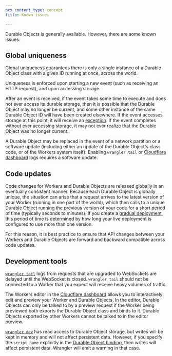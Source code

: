 ```yaml
---
pcx_content_type: concept
title: Known issues

---
```


Durable Objects is generally available. However, there are some known issues.

## Global uniqueness

Global uniqueness guarantees there is only a single instance of a Durable Object class with a given ID running at once, across the world.

Uniqueness is enforced upon starting a new event (such as receiving an HTTP request), and upon accessing storage.

After an event is received, if the event takes some time to execute and does not ever access its durable storage, then it is possible that the Durable Object may no longer be current, and some other instance of the same Durable Object ID will have been created elsewhere. If the event accesses storage at this point, it will receive an [exception](/durable-objects/observability/troubleshooting/). If the event completes without ever accessing storage, it may not ever realize that the Durable Object was no longer current.

A Durable Object may be replaced in the event of a network partition or a software update (including either an update of the Durable Object's class code, or of the Workers system itself). Enabling `wrangler tail` or [Cloudflare dashboard](https://dash.cloudflare.com/) logs requires a software update.

## Code updates

Code changes for Workers and Durable Objects are released globally in an eventually consistent manner. Because each Durable Object is globally unique, the situation can arise that a request arrives to the latest version of your Worker (running in one part of the world), which then calls to a unique Durable Object running the previous version of your code for a short period of time (typically seconds to minutes). If you create a [gradual deployment](/workers/configuration/versions-and-deployments/gradual-deployments/), this period of time is determined by how long your live deployment is configured to use more than one version.

For this reason, it is best practice to ensure that API changes between your Workers and Durable Objects are forward and backward compatible across code updates.

## Development tools

[`wrangler tail`](/workers/wrangler/commands/#tail) logs from requests that are upgraded to WebSockets are delayed until the WebSocket is closed. `wrangler tail` should not be connected to a Worker that you expect will receive heavy volumes of traffic.

The Workers editor in the [Cloudflare dashboard](https://dash.cloudflare.com/) allows you to interactively edit and preview your Worker and Durable Objects. In the editor, Durable Objects can only be talked to by a preview request if the Worker being previewed both exports the Durable Object class and binds to it. Durable Objects exported by other Workers cannot be talked to in the editor preview.

[`wrangler dev`](/workers/wrangler/commands/#dev) has read access to Durable Object storage, but writes will be kept in memory and will not affect persistent data. However, if you specify the `script_name` explicitly in the [Durable Object binding](/workers/runtime-apis/bindings/), then writes will affect persistent data. Wrangler will emit a warning in that case.
